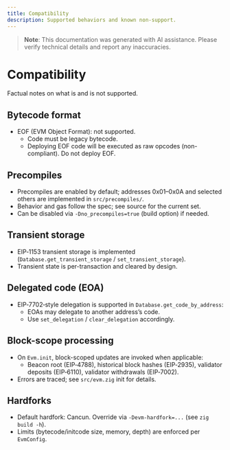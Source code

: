 ```yaml
---
title: Compatibility
description: Supported behaviors and known non-support.
---
```


> **Note**: This documentation was generated with AI assistance. Please verify technical details and report any inaccuracies.

# Compatibility

Factual notes on what is and is not supported.

## Bytecode format

- EOF (EVM Object Format): not supported.
  - Code must be legacy bytecode.
  - Deploying EOF code will be executed as raw opcodes (non-compliant). Do not deploy EOF.

## Precompiles

- Precompiles are enabled by default; addresses 0x01–0x0A and selected others are implemented in `src/precompiles/`.
- Behavior and gas follow the spec; see source for the current set.
- Can be disabled via `-Dno_precompiles=true` (build option) if needed.

## Transient storage

- EIP‑1153 transient storage is implemented (`Database.get_transient_storage` / `set_transient_storage`).
- Transient state is per-transaction and cleared by design.

## Delegated code (EOA)

- EIP‑7702‑style delegation is supported in `Database.get_code_by_address`:
  - EOAs may delegate to another address’s code.
  - Use `set_delegation` / `clear_delegation` accordingly.

## Block-scope processing

- On `Evm.init`, block-scoped updates are invoked when applicable:
  - Beacon root (EIP‑4788), historical block hashes (EIP‑2935), validator deposits (EIP‑6110), validator withdrawals (EIP‑7002).
- Errors are traced; see `src/evm.zig` init for details.

## Hardforks

- Default hardfork: Cancun. Override via `-Devm-hardfork=...` (see `zig build -h`).
- Limits (bytecode/initcode size, memory, depth) are enforced per `EvmConfig`.

